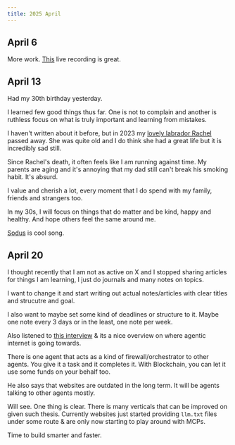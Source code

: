 ```yaml
---
title: 2025 April
---
```


## April 6

More work. [This](https://www.youtube.com/watch?v=opocWzPqo0g) live recording is great.

## April 13

Had my 30th birthday yesterday.

I learned few good things thus far. One is not to complain and another is ruthless focus on what is truly important and learning from mistakes.

I haven't written about it before, but in 2023 my [lovely labrador Rachel](https://www.instagram.com/p/CtOkHpSrbgd) passed away. She was quite old and I do think she had a great life but it is incredibly sad still.

Since Rachel's death, it often feels like I am running against time. My parents are aging and it's annoying that my dad still can't break his smoking habit. It's absurd.

I value and cherish a lot, every moment that I do spend with my family, friends and strangers too.

In my 30s, I will focus on things that do matter and be kind, happy and healthy. And hope others feel the same around me.

[Sodus](https://open.spotify.com/track/1cyRoWGazsa8Vr5qlDfvPP) is cool song.

## April 20

I thought recently that I am not as active on X and I stopped sharing articles for things I am learning, I just do journals and many notes on topics.

I want to change it and start writing out actual notes/articles with clear titles and strucutre and goal.

I also want to maybe set some kind of deadlines or structure to it. Maybe one note every 3 days or in the least, one note per week.

Also listened to [this interview](https://x.com/a16zcrypto/status/1913313573000061299) & its a nice overview on where agentic internet is going towards.

There is one agent that acts as a kind of firewall/orchestrator to other agents. You give it a task and it completes it. With Blockchain, you can let it use some funds on your behalf too.

He also says that websites are outdated in the long term. It will be agents talking to other agents mostly.

Will see. One thing is clear. There is many verticals that can be improved on given such thesis. Currently websites just started providing `llm.txt` files under some route & are only now starting to play around with MCPs.

Time to build smarter and faster.
